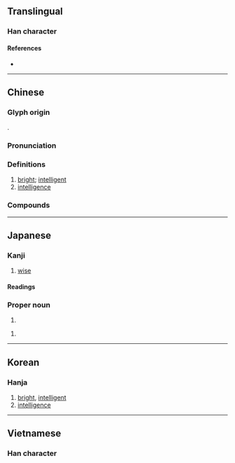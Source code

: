 {{character info/new}}
==Translingual==

===Han character===
{{Han char|rn=61|rad=心|as=11|sn=15|four=55337|canj=QJSMP|ids=⿱彗心}}

====References====
* {{Han ref|kx=0399.180|dkj=11116|dj=0739.060|hdz=42340.050|uh=6167|ud=24935|bh=BC7A|bd=48250}}

----

==Chinese==
{{zh-forms}}

===Glyph origin===
{{Han etym}}
{{Han compound|彗|心|c1=p|c2=s|t2=heart|ls=psc}}.

===Pronunciation===
{{zh-pron
|m=huì
|m-s=
|c=wai3,wai6
|c-t=
|g=
|h=pfs=fi
|j=
|md=hiê
|mn=hūi/qz,tw:hōe
|mn-t=hui6/goi7
|mn-t_note=hui6 - literary; goi7 - vernacular
|w=3hhue
|x=
|mc=y
|oc=y
|cat=a,n
}}

===Definitions===
{{zh-hanzi}}

# [[bright]]; [[intelligent]]
# [[intelligence]]

===Compounds===
{{zh-der|別具慧眼|慧覺|慧沼|慧根|慧心巧手|慧思|內慧|慧目|慧黠|慧遠|慧能|慧給|慧眼獨具|慧火|慧海|慧日|慧文|慧心巧思|慧心|慧寂|慧典|慧南|不慧|慧皎|慧業|慧眼|慧劍|好行小慧|慧悟|宿慧|人工智慧|獨具慧眼|璅慧|早慧|牙後慧|穎慧|秀外慧中|福慧|牙慧|明慧|敏慧|智慧|智慧劍|拾人牙慧|黠慧|詠雪之慧|靈慧|聰慧|賢慧|智慧城|智慧城}}

----

==Japanese==

===Kanji===
{{ja-kanji|grade=|rs=心11}}

# [[wise]]

====Readings====
{{ja-readings
|goon=え<ゑ
|kanon=けい
|kun=さと-い, さと-る
}}

===Proper noun===
{{ja-pos|proper|けい}}

# {{given name|male|lang=ja|sort=けい}}

{{ja-pos|proper|さとし}}

# {{given name|male|lang=ja|sort=さとし}}

----

==Korean==

===Hanja===
{{ko-hanja|hangeul=혜|eumhun=|rv=hye|mr=hye|y=hyey}}

# [[bright]], [[intelligent]]
# [[intelligence]]

----

==Vietnamese==

===Han character===
{{vi-readings|rs=心11| hanviet = tuệ, huệ}}